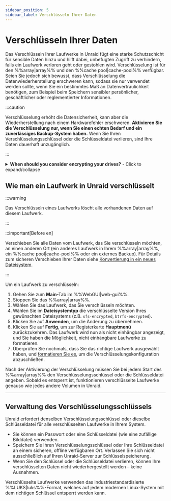 ```yaml
---
sidebar_position: 5
sidebar_label: Verschlüsseln Ihrer Daten
---
```


# Verschlüsseln Ihrer Daten

Das Verschlüsseln Ihrer Laufwerke in Unraid fügt eine starke Schutzschicht für sensible Daten hinzu und hilft dabei, unbefugten Zugriff zu verhindern, falls ein Laufwerk verloren geht oder gestohlen wird. Verschlüsselung ist für den %%array|array%% und den %%cache pool|cache-pool%% verfügbar. Seien Sie jedoch sich bewusst, dass Verschlüsselung die Datenwiederherstellung erschweren kann, sodass sie nur verwendet werden sollte, wenn Sie ein bestimmtes Maß an Datenvertraulichkeit benötigen, zum Beispiel beim Speichern sensibler persönlicher, geschäftlicher oder reglementierter Informationen.

:::caution

Verschlüsselung erhöht die Datensicherheit, kann aber die Wiederherstellung nach einem Hardwarefehler erschweren. **Aktivieren Sie die Verschlüsselung nur, wenn Sie einen echten Bedarf und ein zuverlässiges Backup-System haben.** Wenn Sie Ihren Verschlüsselungsschlüssel oder die Schlüsseldatei verlieren, sind Ihre Daten dauerhaft unzugänglich.

:::

<details>
  <summary><strong>When should you consider encrypting your drives?</strong> - Click to expand/collapse</summary>

  - Sie speichern vertrauliche, regulierte oder sensible Daten auf Ihrem Unraid-Server.
  - Sie sind besorgt über Datendiebstahl, falls ein Laufwerk physisch entfernt oder gestohlen wird.
  - Sie müssen die organisatorischen oder gesetzlichen Anforderungen zum Datenschutz erfüllen.

  Wenn Sie Unraid hauptsächlich für Heimmedien oder nicht sensitive Dateien verwenden, ist die Verschlüsselung möglicherweise nicht notwendig und kann die Fehlersuche und Wiederherstellung erschweren.
</details>

## Wie man ein Laufwerk in Unraid verschlüsselt

:::warning

Das Verschlüsseln eines Laufwerks löscht alle vorhandenen Daten auf diesem Laufwerk.

:::

:::important[Before en]

Verschieben Sie alle Daten vom Laufwerk, das Sie verschlüsseln möchten, an einen anderen Ort (ein anderes Laufwerk in Ihrem %%array|array%%, ein %%cache pool|cache-pool%% oder ein externes Backup). Für Details zum sicheren Verschieben Ihrer Daten siehe [Konvertierung in ein neues Dateisystem](../../using-unraid-to/manage-storage/file-systems.mdx#converting-to-a-new-file-system-type).

:::

Um ein Laufwerk zu verschlüsseln:

1. Gehen Sie zum **Main**-Tab im %%WebGUI|web-gui%%.
2. Stoppen Sie das %%array|array%%.
3. Wählen Sie das Laufwerk, das Sie verschlüsseln möchten.
4. Wählen Sie im **Dateisystemtyp** die verschlüsselte Version Ihres gewünschten Dateisystems (z.B. `xfs-encrypted`, `btrfs-encrypted`).
5. Klicken Sie auf **Anwenden**, um die Änderung zu übernehmen.
6. Klicken Sie auf **Fertig**, um zur Registerkarte **Hauptmenü** zurückzukehren. Das Laufwerk wird nun als nicht einhängbar angezeigt, und Sie haben die Möglichkeit, nicht einhängbare Laufwerke zu formatieren.
7. Überprüfen Sie nochmals, dass Sie das richtige Laufwerk ausgewählt haben, und [formatieren Sie es](../../using-unraid-to/manage-storage/file-systems.mdx#creating-a-file-system-formatting), um die Verschlüsselungskonfiguration abzuschließen.

Nach der Aktivierung der Verschlüsselung müssen Sie bei jedem Start des %%array|array%% den Verschlüsselungsschlüssel oder die Schlüsseldatei angeben. Sobald es entsperrt ist, funktionieren verschlüsselte Laufwerke genauso wie jedes andere Volumen in Unraid.

---

## Verwaltung des Verschlüsselungsschlüssels

Unraid erfordert denselben Verschlüsselungsschlüssel oder dieselbe Schlüsseldatei für alle verschlüsselten Laufwerke in Ihrem System.

- Sie können ein Passwort oder eine Schlüsseldatei (wie eine zufällige Bilddatei) verwenden.
- Speichern Sie Ihren Verschlüsselungsschlüssel oder Ihre Schlüsseldatei an einem sicheren, offline verfügbaren Ort. Verlassen Sie sich nicht ausschließlich auf Ihren Unraid-Server zur Schlüsselspeicherung.
- Wenn Sie den Schlüssel oder die Schlüsseldatei verlieren, können Ihre verschlüsselten Daten nicht wiederhergestellt werden – keine Ausnahmen.

Verschlüsselte Laufwerke verwenden das industriestandardisierte %%LUKS|luks%%-Format, welches auf jedem modernen Linux-System mit dem richtigen Schlüssel entsperrt werden kann.
